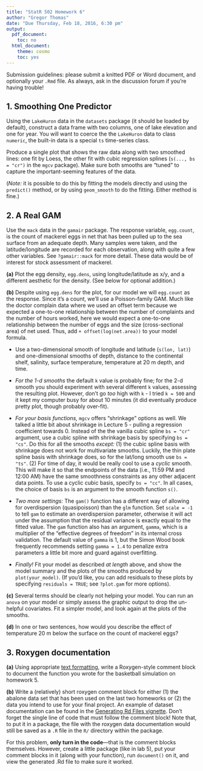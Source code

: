 ```yaml
---
title: "StatR 502 Homework 6"
author: "Gregor Thomas"
date: "Due Thursday, Feb 18, 2016, 6:30 pm"
output:
  pdf_document:
    toc: no
  html_document:
    theme: cosmo
    toc: yes
---
```


Submission guidelines: please submit a knitted PDF or Word document, and optionally your `.Rmd` file. As always, ask in the discussion forum if you're having trouble!

## 1. Smoothing One Predictor

Using the `LakeHuron` data in the `datasets` package (it should be loaded by default), construct a data frame with two columns, one of lake elevation and one for year. You will want to coerce the the `LakeHuron` data to class `numeric`, the built-in data is a special `ts` time-series class.

Produce a single plot that shows the raw data along with two smoothed lines: one fit by Loess, the other fit with cubic regression splines (`s(..., bs = "cr")` in the `mgcv` package). Make sure both smooths are "tuned" to capture the important-seeming features of the data.

(*Note:* it is possible to do this by fitting the models directly  and using the `predict()` method, or by using `geom_smooth` to do the fitting. Either method is fine.)

## 2. A Real GAM

Use the `mack` data in the `gamair` package. The response variable, `egg.count`, is the count of mackerel eggs in net that has been pulled up to the sea surface from an adequate depth. Many samples were taken, and the latitude/longitude are recorded for each observation, along with quite a few other variables. See `?gamair::mack` for more detail. These data would be of interest for stock assessment of mackerel.

**(a)** Plot the egg density, `egg.dens`, using longitude/latitude as x/y, and a different aesthetic for the density. (See below for optional addition.)

**(b)** Despite using `egg.dens` for the plot, for our model we will `egg.count` as the response. Since it's a count, we'll use a Poisson-family GAM. Much like the doctor complain data where we used an offset term because we expected a one-to-one relationship between the number of complaints and the  number of hours worked, here we would expect a one-to-one relationship between the number of eggs and the size (cross-sectional area) of net used. Thus, add `+ offset(log(net.area))` to your model formula.

- Use a two-dimensional smooth of longitude and latitude (`s(lon, lat)`) and one-dimensional smooths of depth, distance to the continental shelf, salinity, surface temperature, temperature at 20 m depth, and time.

- *For the 1-d smooths* the default `k` value is probably fine; for the 2-d smooth you should experiment with several different `k` values, assessing the resulting plot. However, don't go *too* high with `k` - I tried `k = 500` and it kept my computer busy for about 10 minutes (it did eventually produce pretty plot, though probably over-fit).

- *For your basis functions,* `mgcv` offers "shrinkage" options as well. We talked a little bit about shrinkage in Lecture 5 - pulling a regression coefficient towards 0. Instead of the the vanilla cubic spline `bs = "cr"` argument, use a cubic spline with shrinkage basis by specifying `bs = "cs"`. Do this for all the smooths *except:* (1) the cubic spline basis with shrinkage does not work for multivariate smooths. Luckily, the thin plate spline basis with shrinkage does, so for the lat/long smooth use `bs = "ts"`. (2) For time of day, it would be really cool to use a *cyclic* smooth. This will make it so that the endpoints of the data (i.e., 11:59 PM and 12:00 AM) have the same smoothness constraints as any other adjacent data points. To use a cyclic cubic basis, specify `bs = "cc"`. In all cases, the choice of basis `bs` is an argument to the smooth function `s()`.

- *Two more settings:* The `gam()` function has a different way of allowing for overdispersion (quasipoisson) than the `glm` function. Set `scale = -1` to tell `gam` to estimate an overdispersion parameter, otherwise it will act under the assumption that the residual variance is exactly equal to the fitted value. The `gam` function also has an argument, `gamma`, which is a multiplier of the "effective degrees of freedom" in its internal cross validation. The default value of `gamma` is 1, but the Simon Wood book frequently recommends setting `gamma = 1.4` to penalize extra parameters a little bit more and guard against overfitting.

- *Finally!* Fit your model as described *at length* above, and show the model summary and the plots of the smooths produced by `plot(your_model)`. (If you'd like, you can add residuals to these plots by specifying `residuals = TRUE`; see `?plot.gam` for more options).

**(c)** Several terms should be clearly not helping your model. You can run an `anova` on your model or simply assess the graphic output to drop the un-helpful covariates. Fit a simpler model, and look again at the plots of the smooths.

**(d)** In one or two sentences, how would you describe the effect of temperature 20 m below the surface on the count of mackerel eggs?

## 3. Roxygen documentation 

**(a)** Using appropriate [text formatting](http://cran.r-project.org/web/packages/roxygen2/vignettes/formatting.html), write a Roxygen-style comment block to document the function you wrote for the  basketball simulation on homework 5.

**(b)** Write a (relatively) short roxygen comment block for either (1) the abalone data set that has been used on the last two homeworks or (2) the data you intend to use for your final project. An example of dataset documentation can be found in the [Generating Rd Files vignette](http://cran.r-project.org/web/packages/roxygen2/vignettes/rd.html). Don't forget the single line of code that must follow the comment block! Note that, to put it in a package, the file with the roxygen data documentation would still be saved as a `.R` file in the `R/` directory within the package.

For this problem, **only turn in the code**---that is the comment blocks themselves. However, create a little package (like in lab 5), put your comment blocks in it (along with your function), run `document()` on it, and view the generated .Rd file to make sure it worked.

